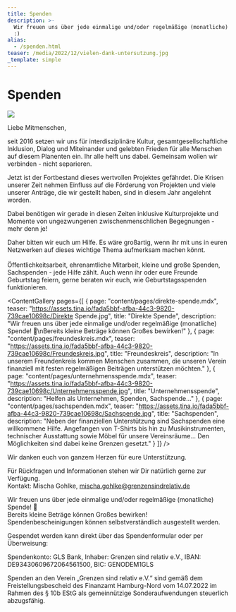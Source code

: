 ```yaml
---
title: Spenden
description: >-
  Wir freuen uns über jede einmalige und/oder regelmäßige (monatliche) Spende!
  :)
alias:
  - /spenden.html
teaser: /media/2022/12/vielen-dank-untersutzung.jpg
_template: simple
---
```


# Spenden

![](/media/2022/12/vielen-dank-untersutzung.jpg)

Liebe Mitmenschen,

seit 2016 setzen wir uns für interdisziplinäre Kultur, gesamtgesellschaftliche Inklusion, Dialog und Miteinander und gelebten Frieden für alle Menschen auf diesem Planenten ein. Ihr alle helft uns dabei. Gemeinsam wollen wir verbinden - nicht separieren.

Jetzt ist der Fortbestand dieses wertvollen Projektes gefährdet. Die Krisen unserer Zeit nehmen Einfluss auf die Förderung von Projekten und viele unserer Anträge, die wir gestellt haben, sind in diesem Jahr angelehnt worden.

Dabei benötigen wir gerade in diesen Zeiten inklusive Kulturprojekte und Momente von ungezwungenen zwischenmenschlichen Begegnungen - mehr denn je!

Daher bitten wir euch um Hilfe. Es wäre großartig, wenn ihr mit uns in euren Netzwerken auf dieses wichtige Thema aufmerksam machen könnt. \
\
Öffentlichkeitsarbeit, ehrenamtliche Mitarbeit, kleine und große Spenden, Sachspenden - jede Hilfe zählt. Auch wenn ihr oder eure Freunde Geburtstag feiern, gerne beraten wir euch, wie Geburtstagsspenden funktionieren.

<ContentGallery
  pages={[
    {
      page: "content/pages/direkte-spende.mdx",
      teaser:
        "https://assets.tina.io/fada5bbf-afba-44c3-9820-739cae10698c/Direkte Spende.jpg",
      title: "Direkte Spende",
      description:
        "Wir freuen uns über jede einmalige und/oder regelmäßige (monatliche) Spende! 🙂\nBereits kleine Beträge können Großes bewirken!"
    },
    {
      page: "content/pages/freundeskreis.mdx",
      teaser:
        "https://assets.tina.io/fada5bbf-afba-44c3-9820-739cae10698c/Freundeskreis.jpg",
      title: "Freundeskreis",
      description:
        "In unserem Freundenkreis kommen Menschen zusammen, die unseren Verein finanziell mit festen regelmäßigen Beiträgen unterstützen möchten."
    },
    {
      page: "content/pages/unternehmensspende.mdx",
      teaser:
        "https://assets.tina.io/fada5bbf-afba-44c3-9820-739cae10698c/Unternehmensspende.jpg",
      title: "Unternehmensspende",
      description: "Helfen als Unternehmen, Spenden, Sachspende..."
    },
    {
      page: "content/pages/sachspenden.mdx",
      teaser:
        "https://assets.tina.io/fada5bbf-afba-44c3-9820-739cae10698c/Sachspende.jpg",
      title: "Sachspenden",
      description:
        "Neben der finanziellen Unterstützung sind Sachspenden eine willkommene Hilfe. Angefangen von T-Shirts bis hin zu Musikinstrumenten, technischer Ausstattung sowie Möbel für unsere Vereinsräume... Den Möglichkeiten sind dabei keine Grenzen gesetzt."
    }
  ]}
/>

Wir danken euch von ganzem Herzen für eure Unterstützung.

Für Rückfragen und Informationen stehen wir Dir natürlich gerne zur Verfügung.\
Kontakt: Mischa Gohlke, [mischa.gohlke@grenzensindrelativ.de](mailto\:mischa.gohlke@grenzensindrelativ.de)

Wir freuen uns über jede einmalige und/oder regelmäßige (monatliche) Spende! 🙂\
Bereits kleine Beträge können Großes bewirken!\
Spendenbescheinigungen können selbstverständlich ausgestellt werden.

Gespendet werden kann direkt über das Spendenformular oder per Überweisung:

Spendenkonto: GLS Bank, Inhaber: Grenzen sind relativ e.V., IBAN: DE93430609672064561500, BIC: GENODEM1GLS

<DonationForm />

Spenden an den Verein „Grenzen sind relativ e.V.“ sind gemäß dem Freistellungsbescheid des Finanzamt Hamburg-Nord vom 14.07.2022 im Rahmen des § 10b EStG als gemeinnützige Sonderaufwendungen steuerlich abzugsfähig.
